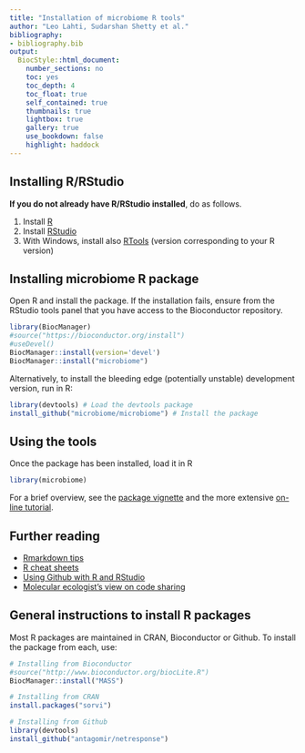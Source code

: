 ```yaml
---
title: "Installation of microbiome R tools"
author: "Leo Lahti, Sudarshan Shetty et al."
bibliography: 
- bibliography.bib
output:
  BiocStyle::html_document:
    number_sections: no
    toc: yes
    toc_depth: 4
    toc_float: true
    self_contained: true
    thumbnails: true
    lightbox: true
    gallery: true
    use_bookdown: false
    highlight: haddock    
---
```

<!--
  %\VignetteEngine{knitr::rmarkdown}
  %\VignetteIndexEntry{microbiome tutorial - Installation}
  %\usepackage[utf8]{inputenc}
  %\VignetteEncoding{UTF-8}  
-->


## Installing R/RStudio

**If you do not already have R/RStudio installed**, do as follows. 

  1. Install [R](http://www.r-project.org/) 
  1. Install [RStudio](http://rstudio.org)
  1. With Windows, install also [RTools](http://cran.r-project.org/bin/windows/Rtools/) (version corresponding to your R version)


## Installing microbiome R package

Open R and install the package. If the installation fails, ensure from
the RStudio tools panel that you have access to the Bioconductor
repository.

```r
library(BiocManager)
#source("https://bioconductor.org/install")
#useDevel()
BiocManager::install(version='devel')
BiocManager::install("microbiome")

```

Alternatively, to install the bleeding edge (potentially unstable)
development version, run in R:

```r
library(devtools) # Load the devtools package
install_github("microbiome/microbiome") # Install the package
```

## Using the tools

Once the package has been installed, load it in R

```r
library(microbiome)  
```

For a brief overview, see the [package vignette](https://bioconductor.org/packages/devel/bioc/vignettes/microbiome/inst/doc/vignette.html) and the more extensive [on-line tutorial](http://microbiome.github.io/tutorials/).



## Further reading

 * [Rmarkdown tips](http://rmarkdown.rstudio.com/)
 * [R cheat sheets](http://devcheatsheet.com/tag/r/)
 * [Using Github with R and RStudio](http://www.molecularecologist.com/2013/11/using-github-with-r-and-rstudio/)
 * [Molecular ecologist's view on code sharing](http://www.molecularecologist.com/2013/08/want-to-share-your-code/)


## General instructions to install R packages

Most R packages are maintained in CRAN, Bioconductor or Github. To
install the package from each, use:

```r
# Installing from Bioconductor
#source("http://www.bioconductor.org/biocLite.R")
BiocManager::install("MASS")

# Installing from CRAN
install.packages("sorvi")

# Installing from Github
library(devtools)
install_github("antagomir/netresponse")
```


